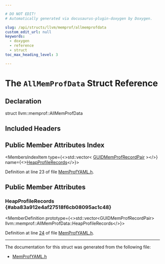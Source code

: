 ```yaml
---

# DO NOT EDIT!
# Automatically generated via docusaurus-plugin-doxygen by Doxygen.

slug: /api/structs/llvm/memprof/allmemprofdata
custom_edit_url: null
keywords:
  - doxygen
  - reference
  - struct
toc_max_heading_level: 3

---
```





# The `AllMemProfData` Struct Reference

<DoxygenPage pluginConfig={pluginConfig}>



## Declaration

<CodeBlock>struct llvm::memprof::AllMemProfData</CodeBlock>

## Included Headers

<IncludesList>
<IncludesListItem
  filePath="llvm/ProfileData/MemProfYAML.h"
  permalink="/docs/api/files/include/include/llvm/include/llvm/profiledata/memprofyaml-h"
  isLocal="true" />
</IncludesList>

## Public Member Attributes Index

<MembersIndex>

<MembersIndexItem
  type={<>std::vector&lt; <a href="/docs/api/structs/llvm/memprof/guidmemprofrecordpair">GUIDMemProfRecordPair</a> &gt;</>}
  name={<><a href="#aba83a912e4af27518f6cb08095ac1c48">HeapProfileRecords</a></>}>
</MembersIndexItem>

</MembersIndex>


Definition at line 23 of file <a href="/docs/api/files/include/include/llvm/include/llvm/profiledata/memprofyaml-h">MemProfYAML.h</a>.

<SectionDefinition>

## Public Member Attributes

### HeapProfileRecords {#aba83a912e4af27518f6cb08095ac1c48}

<MemberDefinition
  prototype={<>std::vector&lt;GUIDMemProfRecordPair&gt; llvm::memprof::AllMemProfData::HeapProfileRecords</>}>

Definition at line <a href="/docs/api/files/include/include/llvm/include/llvm/profiledata/memprofyaml-h/#l00024">24</a> of file <a href="/docs/api/files/include/include/llvm/include/llvm/profiledata/memprofyaml-h">MemProfYAML.h</a>.
</MemberDefinition>

</SectionDefinition>

<hr/>

The documentation for this struct was generated from the following file:

<ul>
<li><a href="/docs/api/files/include/include/llvm/include/llvm/profiledata/memprofyaml-h">MemProfYAML.h</a></li>
</ul>

</DoxygenPage>
